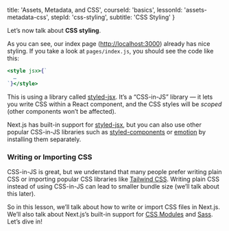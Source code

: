 
  title: 'Assets, Metadata, and CSS',
  courseId: 'basics',
  lessonId: 'assets-metadata-css',
  stepId: 'css-styling',
  subtitle: 'CSS Styling'
}

Let’s now talk about **CSS styling**.

As you can see, our index page ([http://localhost:3000](http://localhost:3000)) already has nice styling. If you take a look at `pages/index.js`, you should see the code like this:

```jsx
<style jsx>{`
  …
`}</style>
```

This is using a library called [styled-jsx](https://github.com/zeit/styled-jsx). It’s a “CSS-in-JS” library — it lets you write CSS within a React component, and the CSS styles will be _scoped_ (other components won’t be affected).

Next.js has built-in support for [styled-jsx](https://github.com/zeit/styled-jsx), but you can also use other popular CSS-in-JS libraries such as [styled-components](https://styled-components.com/) or [emotion](https://emotion.sh/docs/introduction) by installing them separately.

### Writing or Importing CSS

CSS-in-JS is great, but we understand that many people prefer writing plain CSS or importing popular CSS libraries like [Tailwind CSS](https://tailwindcss.com/). Writing plain CSS instead of using CSS-in-JS can lead to smaller bundle size (we’ll talk about this later).

So in this lesson, we’ll talk about how to write or import CSS files in Next.js. We’ll also talk about Next.js’s built-in support for [CSS Modules](https://github.com/css-modules/css-modules) and [Sass](https://sass-lang.com/). Let’s dive in!

